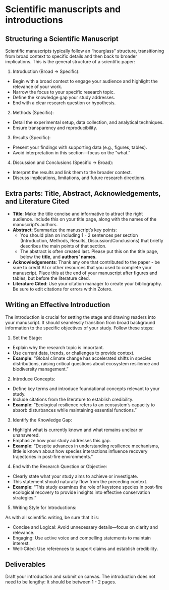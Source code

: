 # Scientific manuscripts and introductions

## Structuring a Scientific Manuscript

Scientific manuscripts typically follow an “hourglass” structure, transitioning from broad context to specific details and then back to broader implications. This is the general structure of a scientific paper:

1.	Introduction (Broad → Specific):

- Begin with a broad context to engage your audience and highlight the relevance of your work.
- Narrow the focus to your specific research topic.
- Define the knowledge gap your study addresses.
- End with a clear research question or hypothesis.

2.	Methods (Specific):

- Detail the experimental setup, data collection, and analytical techniques.
- Ensure transparency and reproducibility.

3.	Results (Specific):

- Present your findings with supporting data (e.g., figures, tables).
- Avoid interpretation in this section—focus on the “what.”

4.	Discussion and Conclusions (Specific → Broad):

- Interpret the results and link them to the broader context.
- Discuss implications, limitations, and future research directions.

## Extra parts: Title, Abstract, Acknowledgements, and Literature Cited

- **Title**: Make the title concise and informative to attract the right audience. Include this on your title page, along with the names of the manuscript's authors. 
- **Abstract**: Summarize the manuscript’s key points:
  - You should plan on including 1 - 2 sentences per section (Introduction, Methods, Results, Discussion/Conclusions) that briefly describes the main points of that section.
  - The abstract is often created last. Please put this on the title page, below the **title**, and **authors' names**.
- **Acknowledgements**: Thank any one that contributed to the paper - be sure to credit AI or other resources that you used to complete your manuscript. Place this at the end of your manuscript after figures and tables, but before the literature cited.
- **Literature Cited**: Use your citation manager to create your bibliography. Be sure to edit citations for errors within Zotero.

## Writing an Effective Introduction

The introduction is crucial for setting the stage and drawing readers into your manuscript. It should seamlessly transition from broad background information to the specific objectives of your study. Follow these steps:

1.	Set the Stage:

- Explain why the research topic is important.
- Use current data, trends, or challenges to provide context.
- **Example**: “Global climate change has accelerated shifts in species distributions, raising critical questions about ecosystem resilience and biodiversity management.”

2.	Introduce Concepts:

- Define key terms and introduce foundational concepts relevant to your study.
- Include citations from the literature to establish credibility.
- **Example**: “Ecological resilience refers to an ecosystem’s capacity to absorb disturbances while maintaining essential functions.”

3.	Identify the Knowledge Gap:

- Highlight what is currently known and what remains unclear or unanswered.
- Emphasize how your study addresses this gap.
- **Example**: “Despite advances in understanding resilience mechanisms, little is known about how species interactions influence recovery trajectories in post-fire environments.”

4.	End with the Research Question or Objective:

- Clearly state what your study aims to achieve or investigate.
- This statement should naturally flow from the preceding context.
- **Example**: “This study examines the role of keystone species in post-fire ecological recovery to provide insights into effective conservation strategies.”

5. Writing Style for Introductions:

As with all scientific writing, be sure that it is:

- Concise and Logical: Avoid unnecessary details—focus on clarity and relevance.
- Engaging: Use active voice and compelling statements to maintain interest.
- Well-Cited: Use references to support claims and establish credibility.

## Deliverables

Draft your introduction and submit on canvas. The introduction does not need to be lengthy: It should be between 1 - 2 pages.
